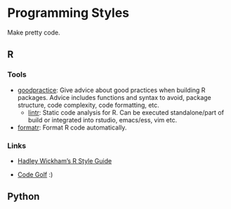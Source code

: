 # Programming Styles {#style}

Make pretty code.

## R

### Tools

* [goodpractice](https://github.com/MangoTheCat/goodpractice): Give advice about good practices when building R packages. Advice includes functions and syntax to avoid, package structure, code complexity, code formatting, etc.
    * [lintr](https://github.com/jimhester/lintr): Static code analysis for R. Can be executed standalone/part of build or integrated into rstudio, emacs/ess, vim etc.
* [formatr](https://yihui.name/formatr/): Format R code automatically.

### Links

* [Hadley Wickham's R Style Guide](http://r-pkgs.had.co.nz/style.html)

* [Code Golf](http://codegolf.stackexchange.com/) :)

## Python